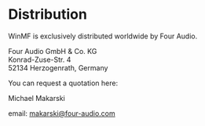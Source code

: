 # Distribution

 
<Callout type="info" emoji="ℹ">
    WinMF is exclusively distributed worldwide by Four Audio.
</Callout>

Four Audio GmbH & Co. KG\
Konrad-Zuse-Str. 4\
52134 Herzogenrath, Germany

You can request a quotation here:

Michael Makarski

email: makarski@four-audio.com
